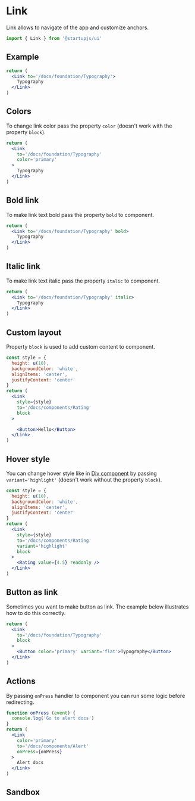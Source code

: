 
# Link

Link allows to navigate of the app and customize anchors.

```jsx
import { Link } from '@startupjs/ui'
```

## Example

```jsx example
return (
  <Link to='/docs/foundation/Typography'>
    Typography
  </Link>
)
```

## Colors

To change link color pass the property `color` (doesn't work with the property `block`).

```jsx example
return (
  <Link
    to='/docs/foundation/Typography'
    color='primary'
  >
    Typography
  </Link>
)
```

## Bold link

To make link text bold pass the property `bold` to component.

```jsx example
return (
  <Link to='/docs/foundation/Typography' bold>
    Typography
  </Link>
)
```

## Italic link

To make link text italic pass the property `italic` to component.

```jsx example
return (
  <Link to='/docs/foundation/Typography' italic>
    Typography
  </Link>
)
```

## Custom layout

Property `block` is used to add custom content to component.

```jsx example
const style = {
  height: u(10),
  backgroundColor: 'white',
  alignItems: 'center',
  justifyContent: 'center'
}
return (
  <Link
    style={style}
    to='/docs/components/Rating'
    block
  >

    <Button>Hello</Button>
  </Link>
)
```

## Hover style

You can change hover style like in [Div component](/docs/components/Div) by passing `variant='highlight'` (doesn't work without the property `block`).

```jsx example
const style = {
  height: u(10),
  backgroundColor: 'white',
  alignItems: 'center',
  justifyContent: 'center'
}
return (
  <Link
    style={style}
    to='/docs/components/Rating'
    variant='highlight'
    block
  >
    <Rating value={4.5} readonly />
  </Link>
)
```

## Button as link

Sometimes you want to make button as link. The example below illustrates how to do this correctly.

```jsx example
return (
  <Link
    to='/docs/foundation/Typography'
    block
  >
    <Button color='primary' variant='flat'>Typography</Button>
  </Link>
)
```

## Actions

By passing `onPress` handler to component you can run some logic before redirecting.

```jsx example
function onPress (event) {
  console.log('Go to alert docs')
}
return (
  <Link
    color='primary'
    to='/docs/components/Alert'
    onPress={onPress}
  >
    Alert docs
  </Link>
)
```

## Sandbox

<Sandbox Component={Link} />

